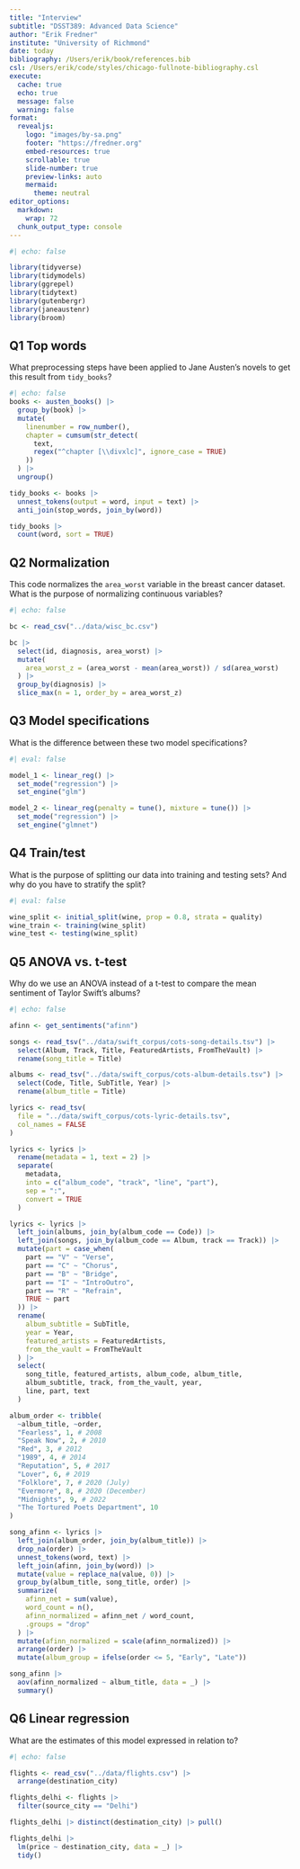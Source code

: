 ```yaml
---
title: "Interview"
subtitle: "DSST389: Advanced Data Science"
author: "Erik Fredner"
institute: "University of Richmond"
date: today
bibliography: /Users/erik/book/references.bib
csl: /Users/erik/code/styles/chicago-fullnote-bibliography.csl
execute:
  cache: true
  echo: true
  message: false
  warning: false
format:
  revealjs:
    logo: "images/by-sa.png"
    footer: "https://fredner.org"
    embed-resources: true
    scrollable: true
    slide-number: true
    preview-links: auto
    mermaid:
      theme: neutral
editor_options:
  markdown:
    wrap: 72
  chunk_output_type: console
---
```


```r
#| echo: false

library(tidyverse)
library(tidymodels)
library(ggrepel)
library(tidytext)
library(gutenbergr)
library(janeaustenr)
library(broom)
```

## Q1 Top words

What preprocessing steps have been applied to Jane Austen's novels to get this result from `tidy_books`?

```r
#| echo: false
books <- austen_books() |>
  group_by(book) |>
  mutate(
    linenumber = row_number(),
    chapter = cumsum(str_detect(
      text,
      regex("^chapter [\\divxlc]", ignore_case = TRUE)
    ))
  ) |>
  ungroup()

tidy_books <- books |>
  unnest_tokens(output = word, input = text) |> 
  anti_join(stop_words, join_by(word))
```

```r
tidy_books |> 
  count(word, sort = TRUE)
```

## Q2 Normalization

This code normalizes the `area_worst` variable in the breast cancer dataset. What is the purpose of normalizing continuous variables?

```r
#| echo: false

bc <- read_csv("../data/wisc_bc.csv")
```

```r
bc |>
  select(id, diagnosis, area_worst) |>
  mutate(
    area_worst_z = (area_worst - mean(area_worst)) / sd(area_worst)
  ) |> 
  group_by(diagnosis) |>
  slice_max(n = 1, order_by = area_worst_z)
```

## Q3 Model specifications

What is the difference between these two model specifications?

```r
#| eval: false

model_1 <- linear_reg() |>
  set_mode("regression") |>
  set_engine("glm")

model_2 <- linear_reg(penalty = tune(), mixture = tune()) |>
  set_mode("regression") |>
  set_engine("glmnet")
```

## Q4 Train/test

What is the purpose of splitting our data into training and testing sets? And why do you have to stratify the split?

```r
#| eval: false

wine_split <- initial_split(wine, prop = 0.8, strata = quality)
wine_train <- training(wine_split)
wine_test <- testing(wine_split)
```

## Q5 ANOVA vs. t-test

Why do we use an ANOVA instead of a t-test to compare the mean sentiment of Taylor Swift's albums?

```r
#| echo: false

afinn <- get_sentiments("afinn")

songs <- read_tsv("../data/swift_corpus/cots-song-details.tsv") |>
  select(Album, Track, Title, FeaturedArtists, FromTheVault) |>
  rename(song_title = Title)

albums <- read_tsv("../data/swift_corpus/cots-album-details.tsv") |>
  select(Code, Title, SubTitle, Year) |>
  rename(album_title = Title)

lyrics <- read_tsv(
  file = "../data/swift_corpus/cots-lyric-details.tsv",
  col_names = FALSE
)

lyrics <- lyrics |>
  rename(metadata = 1, text = 2) |>
  separate(
    metadata,
    into = c("album_code", "track", "line", "part"),
    sep = ":",
    convert = TRUE
  )

lyrics <- lyrics |>
  left_join(albums, join_by(album_code == Code)) |>
  left_join(songs, join_by(album_code == Album, track == Track)) |>
  mutate(part = case_when(
    part == "V" ~ "Verse",
    part == "C" ~ "Chorus",
    part == "B" ~ "Bridge",
    part == "I" ~ "IntroOutro",
    part == "R" ~ "Refrain",
    TRUE ~ part
  )) |>
  rename(
    album_subtitle = SubTitle,
    year = Year,
    featured_artists = FeaturedArtists,
    from_the_vault = FromTheVault
  ) |>
  select(
    song_title, featured_artists, album_code, album_title,
    album_subtitle, track, from_the_vault, year,
    line, part, text
  )

album_order <- tribble(
  ~album_title, ~order,
  "Fearless", 1, # 2008
  "Speak Now", 2, # 2010
  "Red", 3, # 2012
  "1989", 4, # 2014
  "Reputation", 5, # 2017
  "Lover", 6, # 2019
  "Folklore", 7, # 2020 (July)
  "Evermore", 8, # 2020 (December)
  "Midnights", 9, # 2022
  "The Tortured Poets Department", 10
)

song_afinn <- lyrics |>
  left_join(album_order, join_by(album_title)) |>
  drop_na(order) |>
  unnest_tokens(word, text) |>
  left_join(afinn, join_by(word)) |>
  mutate(value = replace_na(value, 0)) |>
  group_by(album_title, song_title, order) |>
  summarize(
    afinn_net = sum(value),
    word_count = n(),
    afinn_normalized = afinn_net / word_count,
    .groups = "drop"
  ) |>
  mutate(afinn_normalized = scale(afinn_normalized)) |>
  arrange(order) |>
  mutate(album_group = ifelse(order <= 5, "Early", "Late"))
```

```r
song_afinn |>
  aov(afinn_normalized ~ album_title, data = _) |>
  summary()
```

## Q6 Linear regression

What are the estimates of this model expressed in relation to?

```r
#| echo: false

flights <- read_csv("../data/flights.csv") |> 
  arrange(destination_city)

flights_delhi <- flights |>
  filter(source_city == "Delhi")
```

```r
flights_delhi |> distinct(destination_city) |> pull()

flights_delhi |> 
  lm(price ~ destination_city, data = _) |>
  tidy()
```